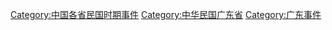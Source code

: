[[Category:中国各省民国时期事件|Category:中国各省民国时期事件]]
[[Category:中华民国广东省|Category:中华民国广东省]]
[[Category:广东事件|Category:广东事件]]